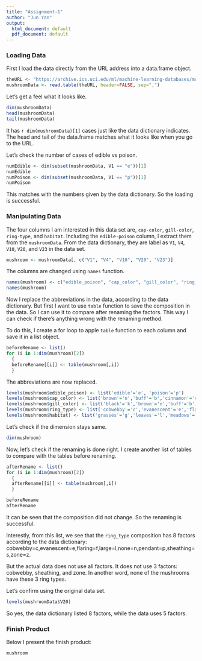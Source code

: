 ```yaml
---
title: "Assignment-1"
author: "Jun Yan"
output:
  html_document: default
  pdf_document: default
---
```


### Loading Data

First I load the data directly from the URL address into a data.frame object.

```r
theURL <- "https://archive.ics.uci.edu/ml/machine-learning-databases/mushroom/agaricus-lepiota.data"
mushroomData <- read.table(theURL, header=FALSE, sep=",")
```

Let's get a feel what it looks like.

```r
dim(mushroomData)
head(mushroomData)
tail(mushroomData)
```

It has `r dim(mushroomData)[1]` cases just like the data dictionary indicates. The head and tail of the data.frame matches what it looks like when you go to the URL. 

Let's check the number of cases of edible vs poison.

```r
numEdible <- dim(subset(mushroomData, V1 == "e"))[1]
numEdible
numPoison <- dim(subset(mushroomData, V1 == "p"))[1]
numPoison
```

This matches with the numbers given by the data dictionary. So the loading is successful.

### Manipulating Data

The four columns I am interested in this data set are, `cap-color`, `gill-color`, `ring-type`, and `habitat`. Including the `edible-poison` column, I extract them from the `mushroomData`. From the data dictionary, they are label as `V1`, `V4`, `V10`, `V20`, and `V23` in the data set.

```r
mushroom <- mushroomData[, c("V1", "V4", "V10", "V20", "V23")]
```

The columns are changed using `names` function.

```r
names(mushroom) <- c("edible_poison", "cap_color", "gill_color", "ring_type", "habitat")
names(mushroom)
```

Now I replace the abbreviations in the data, according to the data dictionary. But first I want to use `table` function to save the composition in the data. So I can use it to compare after renaming the factors. This way I can check if there's anything wrong with the renaming method.

To do this, I create a for loop to apple `table` function to each column and save it in a list object.

```r
beforeRename <- list()
for (i in 1:dim(mushroom)[2])
  {
  beforeRename[[i]] <- table(mushroom[,i])
  }
```

The abbreviations are now replaced.

```r
levels(mushroom$edible_poison) <- list('edible'='e', 'poison'='p')
levels(mushroom$cap_color) <- list('brown'='n','buff'='b','cinnamon'='c','gray'='g','green'='r','pink'='p','purple'='u','red'='e','white'='w','yellow'='y')
levels(mushroom$gill_color) <- list('black'='k','brown'='n','buff'='b','chocolate'='h','gray'='g','green'='r','orange'='o','pink'='p','purple'='u','red'='e','white'='w','yellow'='y')
levels(mushroom$ring_type) <- list('cobwebby'='c','evanescent'='e','flaring'='f','large'='l','none'='n','pendant'='p','sheathing'='s','zone'='z')
levels(mushroom$habitat) <- list('grasses'='g','leaves'='l','meadows'='m','paths'='p','urban'='u','waste'='w','woods'='d')
```
Let's check if the dimension stays same.

```r
dim(mushroom)
```
Now, let's check if the renaming is done right. I create another list of tables to compare with the tables before renaming.

```r
afterRename <- list()
for (i in 1:dim(mushroom)[2])
  {
  afterRename[[i]] <- table(mushroom[,i])
  }
```
```r
beforeRename
afterRename
```

It can be seen that the composition did not change. So the renaming is successful.

Interestly, from this list, we see that the `ring_type` composition has 8 factors according to the data dictionary: cobwebby=c,evanescent=e,flaring=f,large=l,none=n,pendant=p,sheathing=s,zone=z.

But the actual data does not use all factors. It does not use 3 factors: cobwebby, sheathing, and zone. In another word, none of the mushrooms have these 3 ring types.

Let's confirm using the original data set.

```r
levels(mushroomData$V20)
```

So yes, the data dictionary listed 8 factors, while the data uses 5 factors.

### Finish Product

Below I present the finish product:

```r
mushroom
```